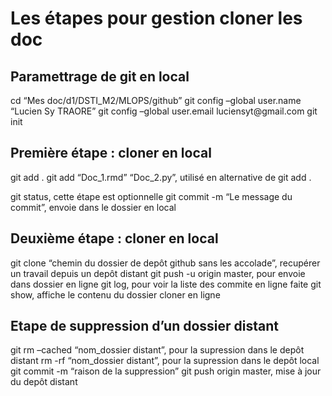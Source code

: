 # Les étapes pour gestion cloner les doc
## Paramettrage de git en local
cd "Mes doc/d1/DSTI_M2/MLOPS/github"
git config --global user.name "Lucien Sy TRAORE"
git config --global user.email luciensyt@gmail.com
git init

## Première étape : cloner en local
git add .
git add "Doc_1.rmd" "Doc_2.py", utilisé en alternative de git add .

git status, cette étape est optionnelle
git commit -m "Le message du commit", envoie dans le dossier en local

## Deuxième étape : cloner en local
git clone "chemin du dossier de depôt github sans les accolade", recupérer un travail depuis un depôt distant
git push -u origin master, pour envoie dans dossier en ligne
git log, pour voir la liste des commite en ligne faite
git show, affiche le contenu du dossier cloner en ligne


## Etape de suppression d'un dossier distant
git rm --cached "nom_dossier distant", pour la supression dans le depôt distant
rm -rf "nom_dossier distant", pour la supression dans le depôt local
git commit -m "raison de la suppression"
git push origin master, mise à jour du depôt distant


